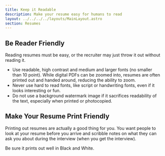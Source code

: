 ```yaml
---
title: Keep it Readable
description: Make your resume easy for humans to read
layout: ../../../../layouts/MainLayout.astro
section: Resumes
---
```


## Be Reader Friendly

Reading resumes must be easy, or the recruiter may just throw it out without reading it.

- Use readable, high contrast and medium and larger fonts (no smaller than 10 point). While digital PDFs can be zoomed into, resumes are often printed out and handed around, reducing the ability to zoom.
- Never use hard to read fonts, like script or handwriting fonts, even if it looks interesting or fun.
- Do not use a background watermark image if it sacrifices readability of the text, especially when printed or photocopied.

## Make Your Resume Print Friendly

Printing out resumes are actually a good thing for you. You want people to look at your resume before you arrive and scribble notes on what they can ask you about during the interview (when you get the interview).

Be sure it prints out well in Black and White.

<BackButton client:idle />